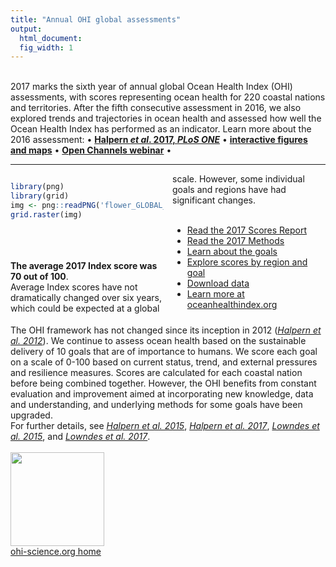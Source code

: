 ```yaml
---
title: "Annual OHI global assessments"
output:
  html_document:
  fig_width: 1
---
```

  
  <!---From http://stackoverflow.com/questions/31753897/2-column-section-in-r-markdown:
  Put in your css file or directly in rmarkdown--->
  <style>
  .col2 {
    columns: 2 200px;         /* number of columns and width in pixels*/
      -webkit-columns: 2 200px; /* chrome, safari */
      -moz-columns: 2 200px;    /* firefox */
  }
</style>
  
  
  <br>
  2017 marks the sixth year of annual global Ocean Health Index (OHI) assessments, with scores representing ocean health for 220 coastal nations and territories. After the fifth consecutive assessment in 2016, we also explored trends and trajectories in ocean health and assessed how well the Ocean Health Index has performed as an indicator. Learn more about the 2016 assessment:
  • [**Halpern *et al*. 2017, *PLoS ONE***](http://journals.plos.org/plosone/article?id=10.1371/journal.pone.0178267) • [**interactive figures and maps**](http://ohi-science.nceas.ucsb.edu/plos_change_in_global_ocean_health/) • [**Open Channels webinar**](https://www.openchannels.org/webinars/2017/drivers-and-implications-change-global-ocean-health-demonstrated-ocean-health-index) •
</center>
  
  ----
  
  <div class="col2">
  ```r
library(png)
library(grid)
img <- png::readPNG('flower_GLOBAL_2016.png') # hack to get website up 
grid.raster(img)
```

<br>
  <br>
  <br>
  **The average 2017 Index score was 70 out of 100**.  
Average Index scores have not dramatically changed over six years, which could be expected at a global scale. However, some individual goals and regions have had significant changes.   
<br> 
  
  - [Read the 2017 Scores Report]()
- [Read the 2017 Methods](https://cdn.rawgit.com/OHI-Science/ohi-global/draft/global_supplement/Supplement.html)
- [Learn about the goals](http://ohi-science.org/ohi-global/goals)    
- [Explore scores by region and goal](http://ohi-science.org/ohi-global/scores)    
- [Download data](http://ohi-science.org/ohi-global/download) 
- [Learn more at oceanhealthindex.org](http://www.oceanhealthindex.org/)
</div>
  
  The OHI framework has not changed since its inception in 2012 ([*Halpern et al. 2012*](http://www.nature.com/nature/journal/v488/n7413/full/nature11397.html)). We continue to assess ocean health based on the sustainable delivery of 10 goals that are of importance to humans.  We score each goal on a scale of 0-100 based on current status, trend, and external pressures and resilience measures.  Scores are calculated for each coastal nation before being combined together. However, the OHI benefits from constant evaluation and improvement aimed at incorporating new knowledge, data and understanding, and underlying methods for some goals have been upgraded.  
For further details, see [*Halpern et al. 2015*](http://journals.plos.org/plosone/article?id=10.1371/journal.pone.0117863), [*Halpern et al. 2017*](http://journals.plos.org/plosone/article?id=10.1371/journal.pone.0178267),  [*Lowndes et al. 2015*](https://peerj.com/articles/1503), and [*Lowndes et al. 2017*](https://www.nature.com/articles/s41559-017-0160).
<br>
  <br>
  [<img src="https://docs.google.com/drawings/d/1633uvIYgsBhiKBddQAaTlvYDJgOK1uiDB6wkooNyhFc/pub?w=576&h=288" width="150px">](http://ohi-science.org)  
[ohi-science.org home](http://ohi-science.org)

<!--- TODO:
  Show a static map of 2016 scores instead of the regions. 

Explore more on the Data Explorer page
Download on the download page...
--->
  

